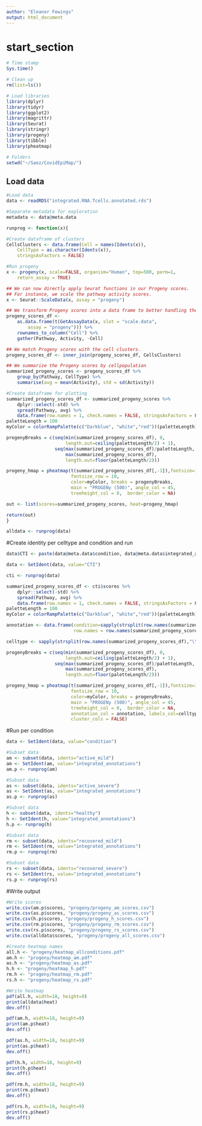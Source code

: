 ---
author: "Eleanor Fewings"
output: html_document
---

# start_section  
```{r start_section}

# Time stamp
Sys.time()

# Clean up
rm(list=ls())

# Load libraries
library(dplyr)
library(tidyr)
library(ggplot2)
library(magrittr)
library(Seurat)
library(stringr)
library(progeny)
library(tibble)
library(pheatmap)

# Folders
setwd("~/Saez/CovidEpiMap/")

```

## Load data
```{r load}

#Load data
data <- readRDS("integrated.RNA.Tcells.annotated.rds")

#Separate metadata for exploration
metadata <- data@meta.data

runprog <- function(x){

#Create dataframe of clusters
CellsClusters <- data.frame(Cell = names(Idents(x)),
    CellType = as.character(Idents(x)),
    stringsAsFactors = FALSE)

#Run progeny
x <- progeny(x, scale=FALSE, organism="Human", top=500, perm=1,
    return_assay = TRUE)

## We can now directly apply Seurat functions in our Progeny scores. 
## For instance, we scale the pathway activity scores. 
x <- Seurat::ScaleData(x, assay = "progeny")

## We transform Progeny scores into a data frame to better handling the results
progeny_scores_df <-
    as.data.frame(t(GetAssayData(x, slot = "scale.data",
        assay = "progeny"))) %>%
    rownames_to_column("Cell") %>%
    gather(Pathway, Activity, -Cell)

## We match Progeny scores with the cell clusters.
progeny_scores_df <- inner_join(progeny_scores_df, CellsClusters)

## We summarize the Progeny scores by cellpopulation
summarized_progeny_scores <- progeny_scores_df %>%
    group_by(Pathway, CellType) %>%
    summarise(avg = mean(Activity), std = sd(Activity))

#Create dataframe for plotting
summarized_progeny_scores_df <- summarized_progeny_scores %>%
    dplyr::select(-std) %>%
    spread(Pathway, avg) %>%
    data.frame(row.names = 1, check.names = FALSE, stringsAsFactors = FALSE)
paletteLength = 100
myColor = colorRampPalette(c("Darkblue", "white","red"))(paletteLength)

progenyBreaks = c(seq(min(summarized_progeny_scores_df), 0,
                      length.out=ceiling(paletteLength/2) + 1),
                  seq(max(summarized_progeny_scores_df)/paletteLength,
                      max(summarized_progeny_scores_df),
                      length.out=floor(paletteLength/2)))

progeny_hmap = pheatmap(t(summarized_progeny_scores_df[,-1]),fontsize=14,
                        fontsize_row = 10,
                        color=myColor, breaks = progenyBreaks,
                        main = "PROGENy (500)", angle_col = 45,
                        treeheight_col = 0,  border_color = NA)

out <- list(scores=summarized_progeny_scores, heat=progeny_hmap)

return(out)
}

alldata <- runprog(data)

```

#Create identity per celltype and condition and run
```{r}

data$CTI <- paste(data@meta.data$condition, data@meta.data$integrated_annotation, sep=".")

data <- SetIdent(data, value="CTI")

cti <- runprog(data)

summarized_progeny_scores_df <- cti$scores %>%
    dplyr::select(-std) %>%
    spread(Pathway, avg) %>%
    data.frame(row.names = 1, check.names = FALSE, stringsAsFactors = FALSE)
paletteLength = 100
myColor = colorRampPalette(c("Darkblue", "white","red"))(paletteLength)

annotation <- data.frame(condition=sapply(strsplit(row.names(summarized_progeny_scores_df),"\\."), `[`, 1),
                         row.names = row.names(summarized_progeny_scores_df))

celltype <- sapply(strsplit(row.names(summarized_progeny_scores_df),"\\."), `[`, 2)

progenyBreaks = c(seq(min(summarized_progeny_scores_df), 0,
                      length.out=ceiling(paletteLength/2) + 1),
                  seq(max(summarized_progeny_scores_df)/paletteLength,
                      max(summarized_progeny_scores_df),
                      length.out=floor(paletteLength/2)))

progeny_hmap = pheatmap(t(summarized_progeny_scores_df[,-1]),fontsize=14,
                        fontsize_row = 10,
                        color=myColor, breaks = progenyBreaks,
                        main = "PROGENy (500)", angle_col = 45,
                        treeheight_col = 0,  border_color = NA,
                        annotation_col = annotation, labels_col=celltype, 
                        cluster_cols = FALSE)

```


#Run per condition
```{r}

data <- SetIdent(data, value="condition")

#Subset data
am <- subset(data, idents="active_mild")
am <- SetIdent(am, value="integrated_annotations")
am.p <- runprog(am)

#Subset data
as <- subset(data, idents="active_severe")
as <- SetIdent(as, value="integrated_annotations")
as.p <- runprog(as)

#Subset data
h <- subset(data, idents="healthy")
h <- SetIdent(h, value="integrated_annotations")
h.p <- runprog(h)

#Subset data
rm <- subset(data, idents="recovered_mild")
rm <- SetIdent(rm, value="integrated_annotations")
rm.p <- runprog(rm)

#Subset data
rs <- subset(data, idents="recovered_severe")
rs <- SetIdent(rs, value="integrated_annotations")
rs.p <- runprog(rs)

```

#Write output
```{r}

#Write scores
write.csv(am.p$scores, "progeny/progeny_am_scores.csv")
write.csv(as.p$scores, "progeny/progeny_as_scores.csv")
write.csv(h.p$scores, "progeny/progeny_h_scores.csv")
write.csv(rm.p$scores, "progeny/progeny_rm_scores.csv")
write.csv(rs.p$scores, "progeny/progeny_rs_scores.csv")
write.csv(alldata$scores, "progeny/progeny_all_scores.csv")

#Create heatmap names
all.h <- "progeny/heatmap_allconditions.pdf"
am.h <- "progeny/heatmap_am.pdf"
as.h <- "progeny/heatmap_as.pdf"
h.h <- "progeny/heatmap_h.pdf"
rm.h <- "progeny/heatmap_rm.pdf"
rs.h <- "progeny/heatmap_rs.pdf"

#Write heatmap
pdf(all.h, width=18, height=9)
print(alldata$heat)
dev.off()

pdf(am.h, width=18, height=9)
print(am.p$heat)
dev.off()

pdf(as.h, width=18, height=9)
print(as.p$heat)
dev.off()

pdf(h.h, width=18, height=9)
print(h.p$heat)
dev.off()

pdf(rm.h, width=18, height=9)
print(rm.p$heat)
dev.off()

pdf(rs.h, width=18, height=9)
print(rs.p$heat)
dev.off()

```

